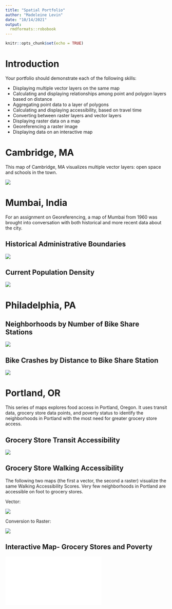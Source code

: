 ```yaml
---
title: "Spatial Portfolio"
author: "Madeleine Levin"
date: "10/14/2021"
output: 
  rmdformats::robobook
---
```


```r
knitr::opts_chunk$set(echo = TRUE)
```

# Introduction

Your portfolio should demonstrate each of the following skills:

* Displaying multiple vector layers on the same map
* Calculating and displaying relationships among point and polygon layers based on distance
* Aggregating point data to a layer of polygons
* Calculating and displaying accessibility, based on travel time
* Converting between raster layers and vector layers
* Displaying raster data on a map
* Georeferencing a raster image
* Displaying data on an interactive map

# Cambridge, MA
This map of Cambridge, MA visualizes multiple vector layers: open space and schools in the town. 

[![](Images/CambridgeMap.png)](https://madeleinelevin.github.io/spatialportfolio/PDFs/CambridgeMap.pdf){target="_blank"}


# Mumbai, India
For an assignment on Georeferencing, a map of Mumbai from 1960 was brought into conversation with both historical and more recent data about the city.

## Historical Administrative Boundaries

[![](Images/1960_MumbaiAdminBoundaries.png)](https://madeleinelevin.github.io/spatialportfolio/PDFs/C1960_MumbaiAdminBoundaries.pdf){target="_blank"}


## Current Population Density

[![](Images/Mumbai_PopulationDensity.png)](https://madeleinelevin.github.io/spatialportfolio/PDFs/Mumbai_PopulationDensity.pdf){target="_blank"}


# Philadelphia, PA

## Neighborhoods by Number of Bike Share Stations

[![](Images/PhillyBikeShare.png)](https://madeleinelevin.github.io/spatialportfolio/PDFs/Mumbai_PopulationDensity.pdf){target="_blank"}

## Bike Crashes by Distance to Bike Share Station

[![](Images/PhillyBikeCrash.png)](https://madeleinelevin.github.io/spatialportfolio/PDFs/Mumbai_PopulationDensity.pdf){target="_blank"}

# Portland, OR
This series of maps explores food access in Portland, Oregon. It uses transit data, grocery store data points, and poverty status to identify the neighborhoods in Portland with the most need for greater grocery store access. 

## Grocery Store Transit Accessibility

[![](Images/GroceryStoreTransitTime.png)](https://madeleinelevin.github.io/spatialportfolio/PDFs/Mumbai_PopulationDensity.pdf){target="_blank"}

## Grocery Store Walking Accessibility 
The following two maps (the first a vector, the second a raster) visualize the same Walking Accessibility Scores. Very few neighborhoods in Portland are accessible on foot to grocery stores. 

Vector:

[![](Images/GroceryAccessibilityVector.png)](https://madeleinelevin.github.io/spatialportfolio/PDFs/Mumbai_PopulationDensity.pdf){target="_blank"}

Conversion to Raster:

[![](Images/GroceryAccessRaster.png)](https://madeleinelevin.github.io/spatialportfolio/PDFs/Mumbai_PopulationDensity.pdf){target="_blank"}


## Interactive Map- Grocery Stores and Poverty

[![](PDFs/PDXPoverty2019_Grocery.html)](https://madeleinelevin.github.io/spatialportfolio/PDFs/PDXPoverty2019_Grocery.html){target="_blank"}

